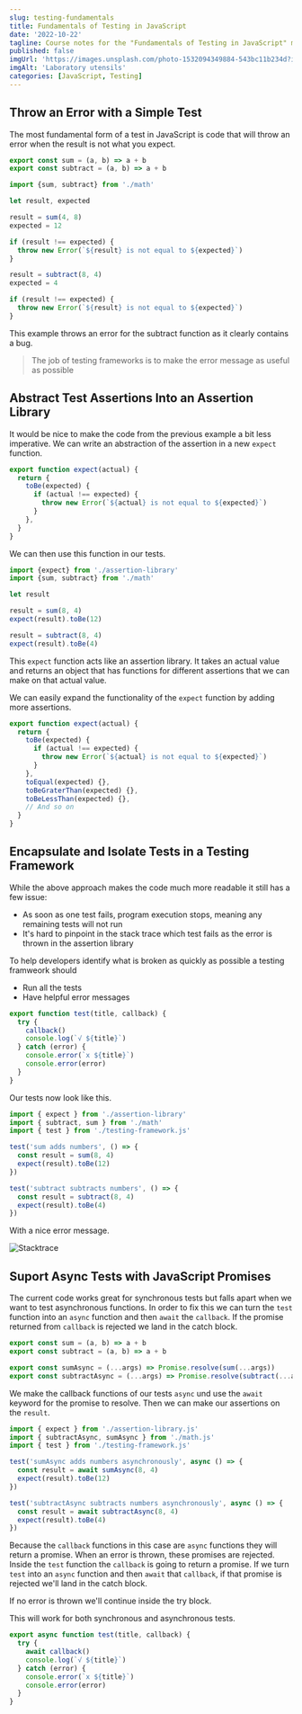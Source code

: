 ```yaml
---
slug: testing-fundamentals
title: Fundamentals of Testing in JavaScript
date: '2022-10-22'
tagline: Course notes for the "Fundamentals of Testing in JavaScript" module of the Testing Javascript course by Kent C. Dodds
published: false
imgUrl: 'https://images.unsplash.com/photo-1532094349884-543bc11b234d?ixlib=rb-4.0.3&ixid=MnwxMjA3fDB8MHxwaG90by1wYWdlfHx8fGVufDB8fHx8&auto=format&fit=crop&w=1470&q=80'
imgAlt: 'Laboratory utensils'
categories: [JavaScript, Testing]
---
```


## Throw an Error with a Simple Test

The most fundamental form of a test in JavaScript is code that will throw an error when the result is not what you expect.

```js:math.js
export const sum = (a, b) => a + b
export const subtract = (a, b) => a + b
```

```js:test.js
import {sum, subtract} from './math'

let result, expected

result = sum(4, 8)
expected = 12

if (result !== expected) {
  throw new Error(`${result} is not equal to ${expected}`)
}

result = subtract(8, 4)
expected = 4

if (result !== expected) {
  throw new Error(`${result} is not equal to ${expected}`)
}
```

This example throws an error for the subtract function as it clearly contains a bug.

> The job of testing frameworks is to make the error message as useful as possible

## Abstract Test Assertions Into an Assertion Library

It would be nice to make the code from the previous example a bit less imperative. We can write an abstraction of the assertion in a new `expect` function.

```js:assertion-library.js
export function expect(actual) {
  return {
    toBe(expected) {
      if (actual !== expected) {
        throw new Error(`${actual} is not equal to ${expected}`)
      }
    },
  }
}
```

We can then use this function in our tests.

```js:test.js
import {expect} from './assertion-library'
import {sum, subtract} from './math'

let result

result = sum(8, 4)
expect(result).toBe(12)

result = subtract(8, 4)
expect(result).toBe(4)
```

This `expect` function acts like an assertion library. It takes an actual value and returns an object that has functions for different assertions that we can make on that actual value.

We can easily expand the functionality of the `expect` function by adding more assertions.

```js:assertion-library.js
export function expect(actual) {
  return {
    toBe(expected) {
      if (actual !== expected) {
        throw new Error(`${actual} is not equal to ${expected}`)
      }
    },
    toEqual(expected) {},
    toBeGraterThan(expected) {},
    toBeLessThan(expected) {},
    // And so on
  }
}
```

## Encapsulate and Isolate Tests in a Testing Framework

While the above approach makes the code much more readable it still has a few issue:

- As soon as one test fails, program execution stops, meaning any remaining tests will not run
- It's hard to pinpoint in the stack trace which test fails as the error is thrown in the assertion library

To help developers identify what is broken as quickly as possible a testing framweork should

- Run all the tests
- Have helpful error messages

```js:testing-framework.js
export function test(title, callback) {
  try {
    callback()
    console.log(`√ ${title}`)
  } catch (error) {
    console.error(`x ${title}`)
    console.error(error)
  }
}
```

Our tests now look like this.

```js:test.js
import { expect } from './assertion-library'
import { subtract, sum } from './math'
import { test } from './testing-framework.js'

test('sum adds numbers', () => {
  const result = sum(8, 4)
  expect(result).toBe(12)
})

test('subtract subtracts numbers', () => {
  const result = subtract(8, 4)
  expect(result).toBe(4)
})
```

With a nice error message.

![Stacktrace](/stacktrace.png)

## Suport Async Tests with JavaScript Promises

The current code works great for synchronous tests but falls apart when we want to test asynchronous functions. In order to fix this we can turn the `test` function into an `async` function and then `await` the `callback`. If the promise returned from `callback` is rejected we land in the catch block.

```js:math.js
export const sum = (a, b) => a + b
export const subtract = (a, b) => a + b

export const sumAsync = (...args) => Promise.resolve(sum(...args))
export const subtractAsync = (...args) => Promise.resolve(subtract(...args))
```

We make the callback functions of our tests `async` und use the `await` keyword for the promise to resolve. Then we can make our assertions on the `result`.

```js:test.js
import { expect } from './assertion-library.js'
import { subtractAsync, sumAsync } from './math.js'
import { test } from './testing-framework.js'

test('sumAsync adds numbers asynchronously', async () => {
  const result = await sumAsync(8, 4)
  expect(result).toBe(12)
})

test('subtractAsync subtracts numbers asynchronously', async () => {
  const result = await subtractAsync(8, 4)
  expect(result).toBe(4)
})
```

Because the `callback` functions in this case are `async` functions they will return a promise. When an error is thrown, these promises are rejected. Inside the `test` function the `callback` is going to return a promise. If we turn `test` into an `async` function and then `await` that `callback`, if that promise is rejected we'll land in the catch block.

If no error is thrown we'll continue inside the try block.

This will work for both synchronous and asynchronous tests.

```js:testing-framework.js
export async function test(title, callback) {
  try {
    await callback()
    console.log(`√ ${title}`)
  } catch (error) {
    console.error(`x ${title}`)
    console.error(error)
  }
}
```
